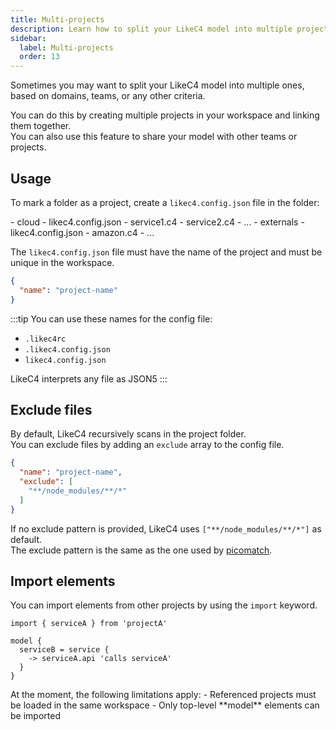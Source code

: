 ```yaml
---
title: Multi-projects
description: Learn how to split your LikeC4 model into multiple projects
sidebar: 
  label: Multi-projects
  order: 13
---
```



Sometimes you may want to split your LikeC4 model into multiple ones, based on domains, teams, or any other criteria.

You can do this by creating multiple projects in your workspace and linking them together.  
You can also use this feature to share your model with other teams or projects.

## Usage

To mark a folder as a project, create a `likec4.config.json` file in the folder:

<FileTree>
- cloud
  - likec4.config.json
  - service1.c4
  - service2.c4
  - ...
- externals
  - likec4.config.json
  - amazon.c4
  - ...
</FileTree>

The `likec4.config.json` file must have the name of the project and must be unique in the workspace.


```json
{
  "name": "project-name"
}
```

:::tip
You can use these names for the config file:
- `.likec4rc`
- `.likec4.config.json`
- `likec4.config.json`

LikeC4 interprets any file as JSON5
:::

## Exclude files

By default, LikeC4 recursively scans in the project folder.  
You can exclude files by adding an `exclude` array to the config file.

```json
{
  "name": "project-name",
  "exclude": [
    "**/node_modules/**/*"
  ]
}
```

If no exclude pattern is provided, LikeC4 uses `["**/node_modules/**/*"]` as default.  
The exclude pattern is the same as the one used by [picomatch](https://github.com/micromatch/picomatch).  


## Import elements

You can import elements from other projects by using the `import` keyword.

```likec4
import { serviceA } from 'projectA'

model {
  serviceB = service {
    -> serviceA.api 'calls serviceA'
  }
}
```

<Aside type='caution' title="Limitations">
At the moment, the following limitations apply:
- Referenced projects must be loaded in the same workspace
- Only top-level **model** elements can be imported
</Aside>
